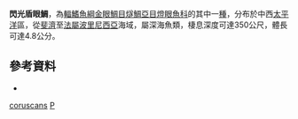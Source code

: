 {{Speciesbox
| taxon = Parmops coruscans
| binomial_authority = [[Rosenblatt|Rosenblatt]] & [[Johnson|Johnson]], 1991
| status = NE
| status_system = IUCN3.1
}}
'''閃光盾眼鯛'''，為[[輻鰭魚綱|輻鰭魚綱]][[金眼鯛目|金眼鯛目]][[燧鯛亞目|燧鯛亞目]][[燈眼魚科|燈眼魚科]]的其中一[[種|種]]，分布於中西[[太平洋|太平洋]]區，從[[斐濟|斐濟]]至[[法屬波里尼西亞|法屬波里尼西亞]]海域，屬深海魚類，棲息深度可達350公尺，體長可達4.8公分。

== 參考資料 ==
{{reflist}}
*{{FishBase_species|genus=Parmops|species=coruscans|year=2012|month=7}}

{{魚類小作品}}
{{Taxonbar}}
[[Category:盾眼鯛屬|coruscans]]
[[Category:1991年描述的鱼类|P]]